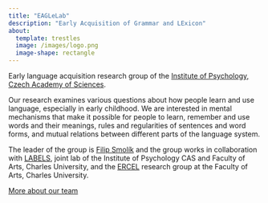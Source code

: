 ```yaml
---
title: "EAGLeLab"
description: "Early Acquisition of Grammar and LExicon"
about:
  template: trestles
  image: /images/logo.png
  image-shape: rectangle
---
```


Early language acquisition research group of the [Institute of Psychology, Czech Academy of Sciences](https://psu.cas.cz/en/).

Our research examines various questions about how people learn and use language, especially in early childhood. We are interested in mental mechanisms that make it possible for people to learn, remember and use words and their meanings, rules and regularities of sentences and word forms, and mutual relations between different parts of the language system.

The leader of the group is [Filip Smolík](/members/01-smolik_filip.qmd) and the group works in collaboration with [LABELS](https://labels.ff.cuni.cz/), joint lab of the Institute of Psychology CAS and Faculty of Arts, Charles University, and the [ERCEL](https://ercel.ff.cuni.cz/) research group at the Faculty of Arts, Charles University.


[More about our team](people.qmd)